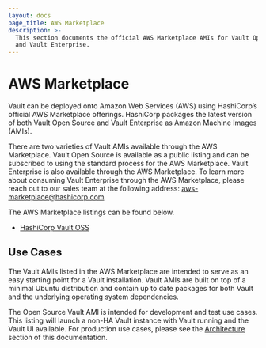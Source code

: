 ```yaml
---
layout: docs
page_title: AWS Marketplace
description: >-
  This section documents the official AWS Marketplace AMIs for Vault Open Source
  and Vault Enterprise.
---
```


# AWS Marketplace

Vault can be deployed onto Amazon Web Services (AWS) using HashiCorp’s official AWS Marketplace offerings. HashiCorp packages the latest version of both Vault Open Source and Vault Enterprise as Amazon Machine Images (AMIs).

There are two varieties of Vault AMIs available through the AWS Marketplace. Vault Open Source is available as a public listing and can be subscribed to using the standard process for the AWS Marketplace. Vault Enterprise is also available through the AWS Marketplace. To learn more about consuming Vault Enterprise through the AWS Marketplace, please reach out to our sales team at the following address: <aws-marketplace@hashicorp.com>

The AWS Marketplace listings can be found below.

- [HashiCorp Vault OSS](http://aws.amazon.com/marketplace/pp/B07YLYPLYB)

## Use Cases

The Vault AMIs listed in the AWS Marketplace are intended to serve as an easy starting point for a Vault installation. Vault AMIs are built on top of a minimal Ubuntu distribution and contain up to date packages for both Vault and the underlying operating system dependencies.

The Open Source Vault AMI is intended for development and test use cases. This listing will launch a non-HA Vault instance with Vault running and the Vault UI available. For production use cases, please see the [Architecture](/vault/docs/platform/aws-mp/run#architecture) section of this documentation.
